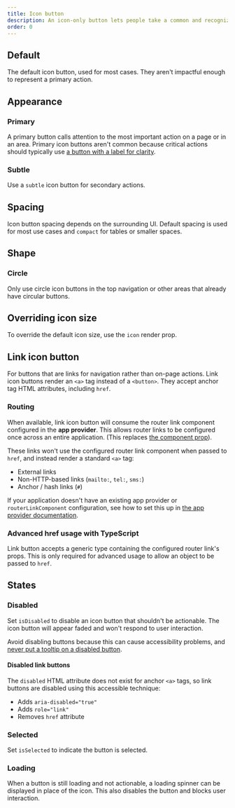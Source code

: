 ```yaml
---
title: Icon button
description: An icon-only button lets people take a common and recognizable action where space is limited.
order: 0
---
```




## Default

The default icon button, used for most cases. They aren't impactful enough to represent a primary action.

<Example Component={IconButtonDefault} packageName="@atlaskit/button" />

## Appearance

### Primary

A primary button calls attention to the most important action on a page or in an area. Primary icon buttons aren't common because critical actions should typically use [a button with a label for clarity](components/button/button-new).

<Example Component={IconButtonPrimary} packageName="@atlaskit/button" />

### Subtle

Use a `subtle` icon button for secondary actions.

<Example Component={IconButtonSubtle} packageName="@atlaskit/button" />

## Spacing

Icon button spacing depends on the surrounding UI. Default spacing is used for most use cases and `compact` for tables or smaller spaces.

<Example Component={IconButtonSpacing} packageName="@atlaskit/button" />

## Shape

### Circle

Only use circle icon buttons in the top navigation or other areas that already have circular buttons.

<Example Component={IconButtonCircle} packageName="@atlaskit/button" />

## Overriding icon size

To override the default icon size, use the `icon` render prop.

<Example Component={IconButtonSmall} packageName="@atlaskit/button" />

## Link icon button

For buttons that are links for navigation rather than on-page actions. Link icon buttons render an `<a>` tag instead of a `<button>`. They accept anchor tag HTML attributes, including `href`.

<Example Component={LinkIconButton} packageName="@atlaskit/button" />

### Routing

When available, link icon button will consume the router link component configured in the **app provider**. This allows router links to be configured once across an entire application. (This replaces [the component prop](/components/button/examples#routing)).

These links won't use the configured router link component when passed to `href`, and instead render a standard `<a>` tag:

- External links
- Non-HTTP-based links (`mailto:`, `tel:`, `sms:`)
- Anchor / hash links (`#`)

If your application doesn't have an existing app provider or `routerLinkComponent` configuration, see how to set this up in [the app provider documentation](/components/app-provider/examples#router-links).

### Advanced href usage with TypeScript

Link button accepts a generic type containing the configured router link's props. This is only required for advanced usage to allow an object to be passed to `href`.

<Example
  Component={LinkIconButtonWithRouting}
  packageName="@atlaskit/button"
  appearance="source-only"
/>

## States

### Disabled

Set `isDisabled` to disable an icon button that shouldn't be actionable. The icon button will appear faded and won't respond to user interaction.

Avoid disabling buttons because this can cause accessibility problems, and [never put a tooltip on a disabled button](/components/button-new/usage#do-not-put-tooltips-on-disabled-buttons).

<Example Component={IconButtonDisabled} packageName="@atlaskit/button" />

#### Disabled link buttons

The `disabled` HTML attribute does not exist for anchor `<a>` tags, so link buttons are disabled using this accessible technique:

- Adds `aria-disabled="true"`
- Adds `role="link"`
- Removes `href` attribute

<Example Component={LinkIconButtonDisabled} packageName="@atlaskit/button" />

### Selected

Set `isSelected` to indicate the button is selected.

<Example Component={IconButtonSelected} packageName="@atlaskit/button" />

### Loading

When a button is still loading and not actionable, a loading spinner can be displayed in place of the icon. This also disables the button and blocks user interaction.

<Example Component={IconButtonLoading} packageName="@atlaskit/button" />
